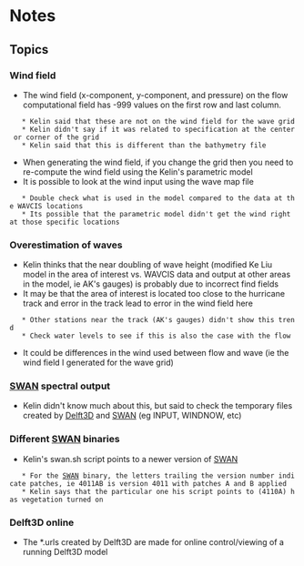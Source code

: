 = Notes =
== Topics ==
=== Wind field ===
* The wind field (x-component, y-component, and pressure) on the flow computational field has -999 values on the first row and last column.
	* Kelin said that these are not on the wind field for the wave grid
	* Kelin didn't say if it was related to specification at the center or corner of the grid
	* Kelin said that this is different than the bathymetry file
* When generating the wind field, if you change the grid then you need to re-compute the wind field using the Kelin's parametric model
* It is possible to look at the wind input using the wave map file
	* Double check what is used in the model compared to the data at the WAVCIS locations
	* Its possible that the parametric model didn't get the wind right at those specific locations

=== Overestimation of waves ===
* Kelin thinks that the near doubling of wave height (modified Ke Liu model in the area of interest vs. WAVCIS data and output at other areas in the model, ie AK's gauges) is probably due to incorrect find fields
* It may be that the area of interest is located too close to the hurricane track and error in the track lead to error in the wind field here
	* Other stations near the track (AK's gauges) didn't show this trend
	* Check water levels to see if this is also the case with the flow
* It could be differences in the wind used between flow and wave (ie the wind field I generated for the wave grid)

=== [[SWAN]] spectral output ===
* Kelin didn't know much about this, but said to check the temporary files created by [[Delft3D]] and [[SWAN]] (eg INPUT, WINDNOW, etc)

=== Different [[SWAN]] binaries ===
* Kelin's swan.sh script points to a newer version of [[SWAN]]
	* For the [[SWAN]] binary, the letters trailing the version number indicate patches, ie 4011AB is version 4011 with patches A and B applied
	* Kelin says that the particular one his script points to (4110A) has vegetation turned on

=== Delft3D online ===
* The *.urls created by Delft3D are made for online control/viewing of a running Delft3D model
